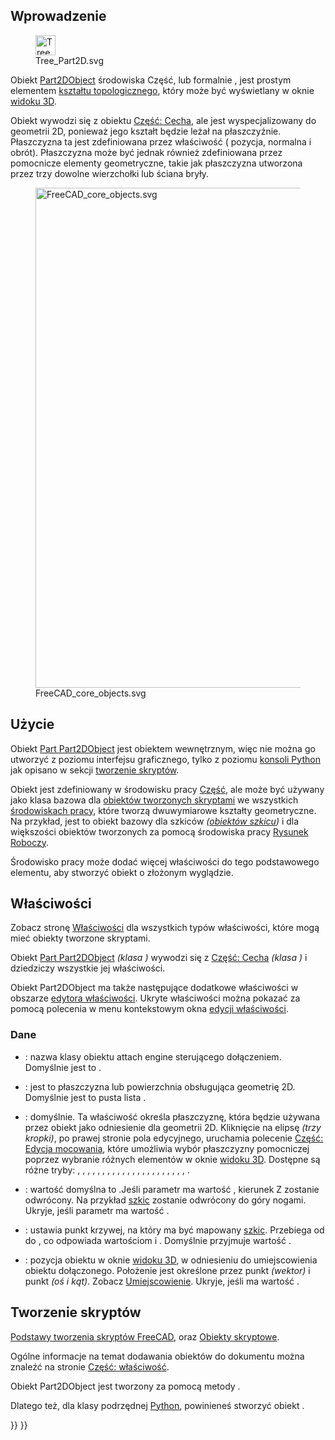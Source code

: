 <languages/>
{{TOCright}}

<span id="Introduction"></span>
==Wprowadzenie==

[[File:Tree_Part2D.svg|32px]]

Obiekt [[Part_Part2DObject/pl|Part2DObject]] środowiska Część, lub formalnie {{incode|Part::Part2DObject}}, jest prostym elementem [[Part_TopoShape/pl|kształtu topologicznego]], który może być wyświetlany w oknie [[3D_view/pl|widoku 3D]].

Obiekt {{incode|Part::Part2DObject}} wywodzi się z obiektu [[Part_Feature/pl|Część: Cecha]], ale jest wyspecjalizowany do geometrii 2D, ponieważ jego kształt będzie leżał na płaszczyźnie. Płaszczyzna ta jest zdefiniowana przez właściwość {{PropertyData|Umiejscowienie}} ( pozycja, normalna i obrót). Płaszczyzna może być jednak również zdefiniowana przez pomocnicze elementy geometryczne, takie jak płaszczyzna utworzona przez trzy dowolne wierzchołki lub ściana bryły.

[[File:FreeCAD_core_objects.svg|800px]]

{{Caption|Uproszczony diagram zależności pomiędzy podstawowymi obiektami w programie FreeCAD.}}

<span id="Usage"></span>
==Użycie==

Obiekt [[Part_Part2DObject/pl|Part Part2DObject]] jest obiektem wewnętrznym, więc nie można go utworzyć z poziomu interfejsu graficznego, tylko z poziomu [[Python_console/pl|konsoli Python]] jak opisano w sekcji [[Part_Feature/pl#Tworzenie_skrypt.C3.B3w|tworzenie skryptów]].

Obiekt {{incode|Part::Part2DObject}} jest zdefiniowany w środowisku pracy [[Part_Workbench/pl|Część]], ale może być używany jako klasa bazowa dla [[Scripted_objects/pl|obiektów tworzonych skryptami]] we wszystkich [[Workbenches/pl|środowiskach pracy]], które tworzą dwuwymiarowe kształty geometryczne. Na przykład, jest to obiekt bazowy dla szkiców ''([[Sketcher_SketchObject/pl|obiektów szkicu]])'' i dla większości obiektów tworzonych za pomocą środowiska pracy [[Draft_Workbench/pl|Rysunek Roboczy]].

Środowisko pracy może dodać więcej właściwości do tego podstawowego elementu, aby stworzyć obiekt o złożonym wyglądzie.

<span id="Properties"></span>
==Właściwości==

Zobacz stronę [[Property/pl|Właściwości]] dla wszystkich typów właściwości, które mogą mieć obiekty tworzone skryptami.

Obiekt [[Part_Part2DObject|Part Part2DObject]] ''(klasa {{incode|Part::Part2DObject}})'' wywodzi się z [[Part_Feature|Część: Cecha]] ''(klasa {{incode|Part::Feature}})'' i dziedziczy wszystkie jej właściwości.

<div class="mw-translate-fuzzy">
Obiekt Part2DObject ma także następujące dodatkowe właściwości w obszarze [[Property_editor/pl|edytora właściwości]]. Ukryte właściwości można pokazać za pomocą polecenia {{MenuCommand|Wyświetl wszystko}} w menu kontekstowym okna [[Property_editor/pl|edycji właściwości]].
</div>

<span id="Data"></span>
===Dane===

{{TitleProperty|Dołączenie}}

* <div id="Property_Typ_mocowania"></div> {{PropertyData|Typ mocowania|String|ukryty}}: nazwa klasy obiektu attach engine sterującego dołączeniem. Domyślnie jest to {{incode|Attacher::AttachEnginePlane}}.
* <div id="Property_Podparcie"></div>{{PropertyData|Podparcie|LinkSubList}}: jest to płaszczyzna lub powierzchnia obsługująca geometrię 2D. Domyślnie jest to pusta lista {{incode|[]}}.
* <div id="Property_Tryb_dołączenia"></div>{{PropertyData|Tryb odłączenia|Enumeration}}: {{value|Dezaktywowany}} domyślnie. Ta właściwość określa płaszczyznę, która będzie używana przez obiekt jako odniesienie dla geometrii 2D. Kliknięcie na elipsę {{KEY|...}} ''(trzy kropki)'', po prawej stronie pola edycyjnego, uruchamia polecenie [[Part_EditAttachment|Część: Edycja mocowania]], które umożliwia wybór płaszczyzny pomocniczej poprzez wybranie różnych elementów w oknie [[3D_view/pl|widoku 3D]]. Dostępne są różne tryby: {{value|Deactivated}}, {{value|Przemieść położenie odniesienia}}, {{value|Objekt XY}}, {{value|Objekt XZ}}, {{value|Objekt YZ}}, {{value|Płaszczyzna ściany}}, {{value|Stycznie do powierzchni}}, {{value|Normalna do krawędzi}}, {{value|Frenet NB}}, {{value|Frenet TN}}, {{value|Frenet TB}}, {{value|Współśrodkowo}}, {{value|Płaszczyzna przez 3 punkty}}, {{value|Normalna do 3 punktów}}, {{value|Składanie}}, {{value|Bezwładność 2-3}}, {{value|Wyrównane O-N-X}}, {{value|Wyrównane O-N-Y}}, {{value|Wyrównane O-X-Y}}, {{value|Wyrównane O-X-N}}, {{value|Wyrównane O-X-N}}, {{value|Wyrównane O-Y-N}}, {{value|Wyrównane O-Y-X}}.
* <div id="Property_Dołączenie_odwrotne"></div>{{PropertyData|Dołączenie odwrotne|Bool}}: wartość domyślna to {{FALSE/pl}}.Jeśli parametr ma wartość {{TRUE/pl}}, kierunek Z zostanie odwrócony. Na przykład [[Sketch/pl|szkic]] zostanie odwrócony do góry nogami. Ukryje, jeśli parametr {{PropertyData|Tryb dołączenia}} ma wartość {{value|Dezaktywowany}}.
* <div id="Property_Ścieżka_dołączenia"></div>{{PropertyData|Ścieżka dołączenia|Float|ukryty}}: ustawia punkt krzywej, na który ma być mapowany [[Sketch/pl|szkic]]. Przebiega od {{value|0}} do {{value|1}}, co odpowiada wartościom {{value|początek}} i {{value|koniec}}. Domyślnie przyjmuje wartość {{value|0}}.
* <div id="Property_Odsunięcie_mocowania"></div>{{PropertyData|Odsunięcie mocowania|umocowanie}}: pozycja obiektu w oknie [[3D_view/pl|widoku 3D]], w odniesieniu do umiejscowienia obiektu dołączonego. Położenie jest określone przez punkt {{incode|Bazowy}} ''(wektor)'' i punkt {{incode|Obrotu}} ''(oś i kąt)''. Zobacz [[Placement/pl|Umiejscowienie]]. Ukryje, jeśli {{PropertyData|Tryb dołączenia}} ma wartość {{value|Dezaktywowany}}.

<span id="Scripting"></span>
==Tworzenie skryptów==

{{Emphasis|Zobacz również:}} [[FreeCAD_Scripting_Basics/pl|Podstawy tworzenia skryptów FreeCAD]], oraz [[Scripted_objects/pl|Obiekty skryptowe]].

Ogólne informacje na temat dodawania obiektów do dokumentu można znaleźć na stronie [[Part_Feature/pl|Część: właściwość]].

Obiekt Part2DObject jest tworzony za pomocą metody {{incode|addObject()}}.

{{Code|code=
import FreeCAD as App

doc = App.newDocument()
obj = App.ActiveDocument.addObject("Part::Part2DObject", "Name")
obj.Label = "Custom label"
}}

Dlatego też, dla klasy podrzędnej [[Python/pl|Python]], powinieneś stworzyć obiekt {{incode|Part::Part2DObject}}.

{{Code|code=
import FreeCAD as App

doc = App.newDocument()
obj = App.ActiveDocument.addObject("Part::Part2DObjectPython", "Name")
obj.Label = "Custom label"
}}


{{Document_objects_navi{{#translation:}}}}
{{Userdocnavi{{#translation:}}}}